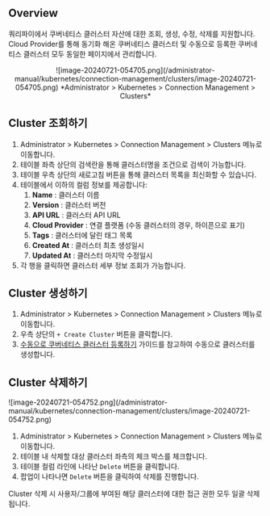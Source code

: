 
## Overview

쿼리파이에서 쿠버네티스 클러스터 자산에 대한 조회, 생성, 수정, 삭제를 지원합니다. Cloud Provider를 통해 동기화 해온 쿠버네티스 클러스터 및 수동으로 등록한 쿠버네티스 클러스터 모두 동일한 페이지에서 관리합니다.
<p align="center">
![image-20240721-054705.png](/administrator-manual/kubernetes/connection-management/clusters/image-20240721-054705.png)
*Administrator &gt; Kubernetes &gt; Connection Management &gt; Clusters*
</p>


## Cluster 조회하기

1. Administrator &gt; Kubernetes &gt; Connection Management &gt; Clusters 메뉴로 이동합니다.
2. 테이블 좌측 상단의 검색란을 통해 클러스터명을 조건으로 검색이 가능합니다. 
3. 테이블 우측 상단의 새로고침 버튼을 통해 클러스터 목록을 최신화할 수 있습니다. 
4. 테이블에서 이하의 컬럼 정보를 제공합니다: 
    1.  **Name**  : 클러스터 이름
    2.  **Version**  : 클러스터 버전
    3.  **API URL**  : 클러스터 API URL
    4.  **Cloud Provider**  : 연결 플랫폼 (수동 클러스터의 경우, 하이픈으로 표기)
    5.  **Tags**  : 클러스터에 달린 태그 목록
    6.  **Created At**  : 클러스터 최초 생성일시
    7.  **Updated At**  : 클러스터 마지막 수정일시
5. 각 행을 클릭하면 클러스터 세부 정보 조회가 가능합니다.


## Cluster 생성하기

1. Administrator &gt; Kubernetes &gt; Connection Management &gt; Clusters 메뉴로 이동합니다.
2. 우측 상단의 `+ Create Cluster` 버튼을 클릭합니다.
3. [수동으로 쿠버네티스 클러스터 등록하기](https://chequer.atlassian.net/wiki/pages/createpage.action?spaceKey=QM&title=%EC%88%98%EB%8F%99%EC%9C%BC%EB%A1%9C%20%EC%BF%A0%EB%B2%84%EB%84%A4%ED%8B%B0%EC%8A%A4%20%ED%81%B4%EB%9F%AC%EC%8A%A4%ED%84%B0%20%EB%93%B1%EB%A1%9D%ED%95%98%EA%B8%B0&linkCreation=true&fromPageId=544381839) 가이드를 참고하여 수동으로 클러스터를 생성합니다.


## Cluster 삭제하기

<p align="left">
![image-20240721-054752.png](/administrator-manual/kubernetes/connection-management/clusters/image-20240721-054752.png)
</p>

1. Administrator &gt; Kubernetes &gt; Connection Management &gt; Clusters 메뉴로 이동합니다.
2. 테이블 내 삭제할 대상 클러스터 좌측의 체크 박스를 체크합니다.
3. 테이블 컬럼 라인에 나타난 `Delete` 버튼을 클릭합니다. 
4. 팝업이 나타나면 `Delete` 버튼을 클릭하여 삭제를 진행합니다.

<Callout type="important">
Cluster 삭제 시 사용자/그룹에 부여된 해당 클러스터에 대한 접근 권한 모두 일괄 삭제됩니다.
</Callout>
